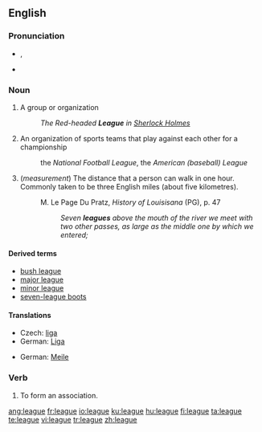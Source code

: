 ==English==

{{wikipedia}}
===Pronunciation===
*{{IPA|liːɡ}}, {{SAMPA|/li:g/}}
*{{rhymes|iːɡ}}

===Noun===
{{en-noun}}

# A group or organization
#: ''The Red-headed '''League''' in <u>Sherlock Holmes</u>''
# An organization of sports teams that play against each other for a championship
#: the ''National Football League'', the ''American (baseball) League''
# (''measurement'') The distance that a person can walk in one hour. Commonly taken to be three English miles (about five kilometres).
#: M. Le Page Du Pratz, ''History of Louisisana'' (PG), p. 47
#:: ''Seven '''leagues''' above the mouth of the river we meet with two other passes, as large as the middle one by which we entered;''

====Derived terms====
*[[bush league]]
*[[major league]]
*[[minor league]]
*[[seven-league boots]]

====Translations====
{{trans-top|organization of sports teams}}
* Czech: [[liga]] {{f}}
*German: [[Liga]] {{f}}
{{trans-mid}}
{{trans-bottom}}

{{trans-top|distance}}
* German: [[Meile]] {{f}}
{{trans-mid}}
{{trans-bottom}}

===Verb===
{{en-verb|leagu|es}}

# To form an association.

[[ang:league]]
[[fr:league]]
[[io:league]]
[[ku:league]]
[[hu:league]]
[[fi:league]]
[[ta:league]]
[[te:league]]
[[vi:league]]
[[tr:league]]
[[zh:league]]